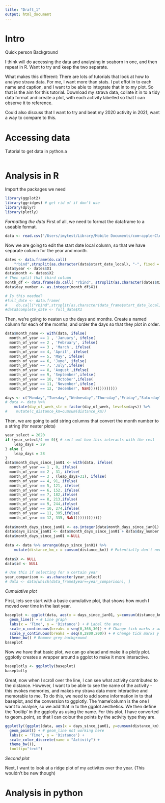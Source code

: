 ```yaml
---
title: "Draft_1"
output: html_document
---
```


# Intro
Quick person
Background

I think will do accessing the data and analysing in seaborn in one, and then repeat in R. Want to try and keep the two separate.

What makes this different: There are lots of tutorials that look at how to analyse strava data. For me, I want more than stats. I put effot in to each name and caption, and I want to be able to integrate that in to my plot. 
So that is the aim for this tutorial. Download my strava data, collate it in to a tidy data format and create a plot, with each activity labelled so that I can observe it to reference.

Could also discuss that I want to try and beat my 2020 activity in 2021, want a way to compare to this.

# Accessing data
Tutorial to get data in python.a
```python

```



# Analysis in R

Import the packages we need
```r
library(ggplot2)
library(ggridges) # get rid of if don't use
library(dplyr)
library(plotly)
```

*Formatting the data*
First of all, we need to format the dataframe to a useable format.
```r
data <- read.csv("/Users/imytest/Library/Mobile Documents/com~apple~CloudDocs/Documents/Projects_for_fun/Strava/Data/Saves_from_API/21_Feb_11th.csv")
```

Now we are going to edit the start date local column, so that we have separate column for the year and month. 
```r
dates <- data.frame(do.call(
    "rbind",strsplit(as.character(data$start_date_local), "-", fixed = TRUE)))
data$year <- dates$X1
data$month <- dates$X2
# Then split that third column
month_df <- data.frame(do.call( "rbind", strsplit(as.character(dates$X3), " ", fixed = TRUE)))
data$day_number <- as.integer(month_df$X1)

# Is this needed?
#full_date <- data.frame(
#    do.call("rbind",strsplit(as.character(data_frame$start_date_local), " ", fixed=TRUE)))
#data$complete_date <- full_date$X1
```

Then, we're going to neaten up the days and months. Create a named column for each of the months, and order the days so that they plot in order.
```r
data$month_name <- with(data, ifelse(
  month_of_year == 1 , 'January', ifelse(
  month_of_year == 2 , 'February', ifelse(
  month_of_year == 3 , 'March', ifelse(
  month_of_year == 4, 'April', ifelse(
  month_of_year == 5, 'May', ifelse(
  month_of_year == 6, 'June', ifelse(
  month_of_year == 7, 'July',ifelse(
  month_of_year == 8, 'August',ifelse(
  month_of_year == 9, 'September',ifelse(
  month_of_year == 10, 'October',ifelse(
  month_of_year == 11, 'November',ifelse(
  month_of_year == 12, 'December', NaN)))))))))))))
 
days <- c("Monday","Tuesday","Wednesday","Thursday","Friday","Saturday","Sunday")
# data <- data %>% 
    mutate(day_of_week_str = factor(day_of_week, levels=days)) %>%
#    mutate(c_distance_km=cumsum(distance_km))
```

Then, we are going to add string columns that convert the month number to a string (for neater plots)

```r
year_select = 2020
if (year_select/4 == 0){ # sort out how this interacts with the rest
    leap_days = 29
} else {
    leap_days = 28
}
data$month_days_since_jan01 <- with(data, ifelse(
  month_of_year == 1 , 0, ifelse(
  month_of_year == 2 , 31, ifelse(
  month_of_year == 3 , (leap_days+31), ifelse(
  month_of_year == 4, 91, ifelse(
  month_of_year == 5, 121, ifelse(
  month_of_year == 6, 152, ifelse(
  month_of_year == 7, 182,ifelse(
  month_of_year == 8, 213,ifelse(
  month_of_year == 9, 244,ifelse(
  month_of_year == 10, 274,ifelse(
  month_of_year == 11, 305,ifelse(
  month_of_year == 12, 335, NaN)))))))))))))
  
data$month_days_since_jan01 <- as.integer(data$month_days_since_jan01)
data$days_since_jan01 <- data$month_days_since_jan01 + data$day_number
data$month_days_since_jan01 <-NULL
  
data <- data %>% arrange(days_since_jan01) %>%
    mutate(distance_km_c = cumsum(distance_km)) # Potentially don't need this because of the cumsum on ggplot variable
  
data$X <- NULL
data$id <- NULL

# Use this if selecting for a certain year
year_comparison <- as.character(year_select)
# data <- data[which(data_frame$year==year_comparison), ]
```


*Cumulative plot*

First, lets see start with a basic cumulative plot, that shows how much I moved over time in the last year.

```r
baseplot <- ggplot(data, aes(x = days_since_jan01, y=cumsum(distance_km))) +
  geom_line() + # Line graph
  labs(x = 'Time', y = 'Distance') + # Label the axes
  scale_x_continuous(breaks = seq(0,366,30)) + # Change tick marks x axis
  scale_y_continuous(breaks = seq(0,2800,200)) + # Change tick marks y axis
  theme_bw() # Remove grey background
baseplot
```

Now we have that basic plot, we can go ahead and make it a plotly plot. ggplotly creates a wrapper around a ggplot to make it more interactive.
```r
baseplotly <- ggplotly(baseplot)
baseplotly
```

Great, now when I scroll over the line, I can see what activity contributed to the distance.
However, I want to be able to see the name of the activity - this evokes memories, and makes my strava data more interactive and memorable to me.
To do this, we need to add some information in to that baseplot, and the conversion to ggplotly.
The 'name'column is the one I want to analyse, so we add that in to the ggplot aesthetics. We then define the 'tooltip' in the ggplotly as using the name.
For this plot, I have converted to geom_point, so that I can colour the points by the activity type they are.

```r
ggplotly((ggplot(data, aes(x = days_since_jan01, y=cumsum(distance_km), color=type, text=name)) + 
  geom_point() + # geom_line not working here
  labs(x = 'Time', y = 'Distance') +
  scale_color_discrete(name = "Activity") + 
  theme_bw()), 
  tooltip="text")
```

*Second plot*

Next, I want to look at a ridge plot of my activites over the year. (This wouldn't be new though)

# Analysis in python



